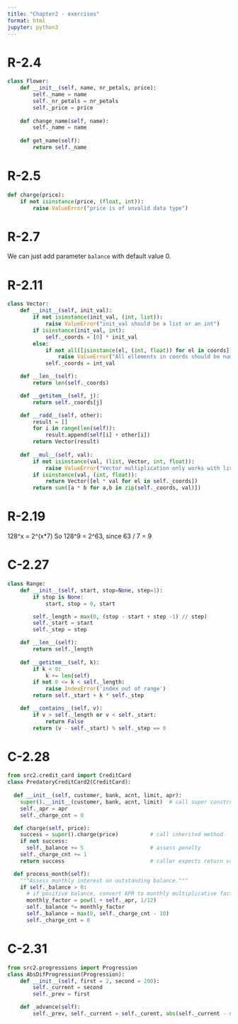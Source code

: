 ```yaml
---
title: "Chapter2 - exercises"
format: html
jupyter: python3
---
```


# R-2.4

```python
class Flower:
    def __init__(self, name, nr_petals, price):
        self._name = name
        self._nr_petals = nr_petals
        self._price = price
    
    def change_name(self, name):
        self._name = name
    
    def get_name(self):
        return self._name
```

# R-2.5

```python
def charge(price):
    if not isinstance(price, (float, int)):
        raise ValueError("price is of unvalid data type")

```

# R-2.7

We can just add parameter `balance` with default value 0.

# R-2.11

```python
class Vector:
    def __init__(self, init_val):
        if not isinstance(init_val, (int, list)):
            raise ValueError("init_val should be a list or an int")
        if isinstance(init_val, int):
            self._coords = [0] * init_val
        else:
            if not all([isinstance(el, (int, float)) for el in coords]):
                raise ValueError("All ellements in coords should be numeric")
            self._coords = int_val

    def __len__(self):
        return len(self._coords)

    def __getitem__(self, j):
        return self._coords[j]

    def __radd__(self, other):
        result = []
        for i in range(len(self)):
            result.append(self[i] + other[i])
        return Vector(result)
    
    def __mul__(self, val):
        if not isinstance(val, (list, Vector, int, float)):
            raise ValueError("Vector multiplication only works with list/Vector or a numeric value")
        if isinstance(val, (int, float)):
            return Vector([el * val for el in self._coords])
        return sum([a * b for a,b in zip(self._coords, val)])
```

# R-2.19
128^x = 2^(x*7) So 128^9 = 2^63, since 63 / 7 = 9

# C-2.27

```python
class Range:
    def __init__(self, start, stop=None, step=1):
        if stop is None:
            start, stop = 0, start

        self._length = max(0, (stop - start + step -1) // step)
        self._start = start
        self._step = step

    def __len__(self):
        return self._length
    
    def __getitem__(self, k):
        if k < 0:
            k += len(self)
        if not 0 <= k < self._length:
            raise IndexError('index out of range')
        return self._start + k * self._step

    def __contains__(self, v):
        if v > self._length or v < self._start:
            return False
        return (v - self._start) % self._step == 0 
```

# C-2.28
```python
from src2.credit_card import CreditCard
class PredatoryCreditCard2(CreditCard):
  
  def __init__(self, customer, bank, acnt, limit, apr):
    super().__init__(customer, bank, acnt, limit)  # call super constructor
    self._apr = apr
    self._charge_cnt = 0

  def charge(self, price):
    success = super().charge(price)          # call inherited method
    if not success:
      self._balance += 5                     # assess penalty
    self._charge_cnt += 1
    return success                           # caller expects return value

  def process_month(self):
    """Assess monthly interest on outstanding balance."""
    if self._balance > 0:
      # if positive balance, convert APR to monthly multiplicative factor
      monthly_factor = pow(1 + self._apr, 1/12)
      self._balance *= monthly_factor
      self._balance = max(0, self._charge_cnt - 10)
      self._charge_cnt = 0
```

# C-2.31

```python
from src2.progressions import Progression
class AbsDifProgression(Progression):
    def __init__(self, first = 2, second = 200):
        self._current = second
        self._prev = first

    def _advance(self):
        self._prev, self._current = self._curent, abs(self._current - self._prev)
```
